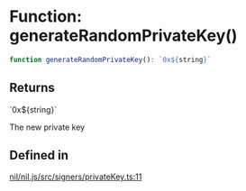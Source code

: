 # Function: generateRandomPrivateKey()

```ts
function generateRandomPrivateKey(): `0x${string}`
```

## Returns

\`0x$\{string\}\`

The new private key

## Defined in

[nil/nil.js/src/signers/privateKey.ts:11](https://github.com/NilFoundation/nil.js/blob/08a7f90027b4c09b608245b19f15f6fb7ae1ff03/src/signers/privateKey.ts#L11)
